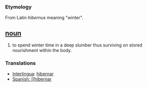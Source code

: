 === Etymology ===
From Latin ''hibernus'' meaning "winter".

== [[noun]] ==
#to spend winter time in a deep slumber thus surviving on stored nourishment within the body.

=== Translations ===
*[[Interlingua]]: [[hibernar]]
*[[Spanish: [[hibernar]]